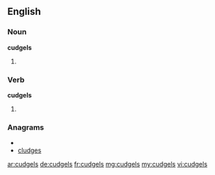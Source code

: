 ==English==

===Noun===
'''cudgels'''

# {{plural of|[[cudgel]]}}


===Verb===
'''cudgels'''

# {{third-person singular of|[[cudgel]]}}

===Anagrams===
* {{alphagram|cdeglsu}}
* [[cludges#English|cludges]]

[[ar:cudgels]]
[[de:cudgels]]
[[fr:cudgels]]
[[mg:cudgels]]
[[my:cudgels]]
[[vi:cudgels]]